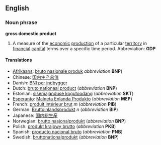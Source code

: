 ==English==
===Noun phrase===
'''gross domestic product'''

#A measure of the [[economic]] [[production]] of a particular [[territory]] in [[financial]] [[capital]] terms over a specific time period.  Abbreviation: '''GDP'''

====Translations====
*[[Afrikaans]]: [[bruto nasionale produk]] ''abbreviation'' '''BNP''')
*Chinese: [[国内生产总值]]
*Danish: [[BNI per indbygger]]
*Dutch: [[bruto nationaal product]] (''abbreviation'' '''BNP''')
*Estonian: [[sisemajanduse kogutoodang]] (''abbreviation'' '''SKT''')
*[[Esperanto]]: [[Malneta Enlanda Produkto]] (''abbreviation'' '''MEP''')
*French: [[produit intérieur brut]] ''m'' (''abbreviation'' '''PIB''')
*German: [[Bruttoinlandsprodukt]] ''n'' (''abbreviation'' '''BIP''')
*Japanese: [[国内総生産]]
*Norwegian: [[brutto nasjonalprodukt]] (''abbreviation'' '''BNP''')
*Polish: [[produkt krajowy brutto]] (''abbreviation'' '''PKB''')
*Spanish: [[producto nacional bruto]] (''abbreviation'' '''PNB''')
*Swedish: [[bruttonationalprodukt]] (''abbreviation'' '''BNP''')
